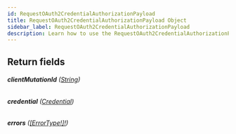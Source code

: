 ```yaml
---
id: RequestOAuth2CredentialAuthorizationPayload
title: RequestOAuth2CredentialAuthorizationPayload Object
sidebar_label: RequestOAuth2CredentialAuthorizationPayload
description: Learn how to use the RequestOAuth2CredentialAuthorizationPayload Object for Builder's API.
---
```


## Return fields

###### <b>clientMutationId</b> ([String](/docs/composer/builder/api/schema/scalar/String.mdx))

###### <b>credential</b> ([Credential](/docs/composer/builder/api/schema/object/Credential.mdx))

###### <b>errors</b> ([[ErrorType!]!](/docs/composer/builder/api/schema/object/ErrorType.mdx))
